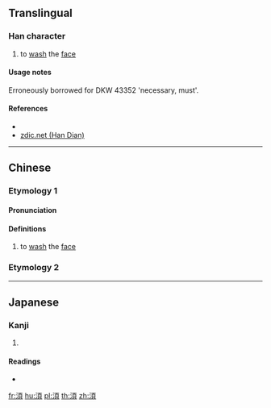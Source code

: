 {{character info/new}}
==Translingual==

===Han character===
{{Han char|rn=85|rad=水|as=09|sn=12|four=|canj=EMBC|ids=⿰氵頁}}

# to [[wash]] the [[face]]

====Usage notes====
Erroneously borrowed for DKW 43352 'necessary, must'.

====References====
* {{Han ref|kx=0636.270|dkj=17827|hdz=31672.020|uh=6E4F|ud=28239}}
* [http://www.zdic.net/z/1d/js/6E4F.htm zdic.net (Han Dian)]

----

==Chinese==
{{zh-forms}}

===Etymology 1===
====Pronunciation====
{{zh-pron
|m=huì
|c=mui6
|mc=
|oc=
|ma=
|cat=v
}}

====Definitions====
{{zh-hanzi}}

# to [[wash]] the [[face]]

===Etymology 2===
{{zh-see|潣|a|water flowing}}

----

==Japanese==

===Kanji===
{{ja-kanji|grade=|rs=水09}}

# {{defn|lang=ja|sort=水09}}

====Readings====
* {{ja-readings|on=[[かい]] (kai), [[け]] (ke)|kun=[[ただれる]] (tadareru)}}

[[fr:湏]]
[[hu:湏]]
[[pl:湏]]
[[th:湏]]
[[zh:湏]]